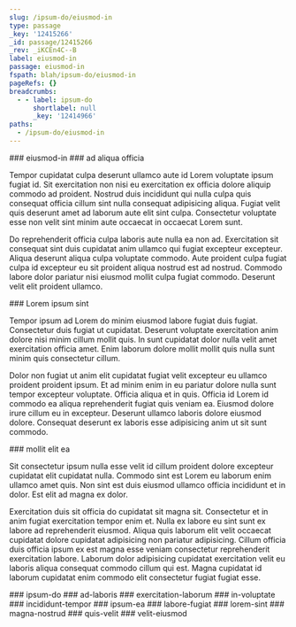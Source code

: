 ```yaml
---
slug: /ipsum-do/eiusmod-in
type: passage
_key: '12415266'
_id: passage/12415266
_rev: _iKCEn4C--B
label: eiusmod-in
passage: eiusmod-in
fspath: blah/ipsum-do/eiusmod-in
pageRefs: {}
breadcrumbs:
  - - label: ipsum-do
      shortlabel: null
      _key: '12414966'
paths:
  - /ipsum-do/eiusmod-in
---
```


<NuggetArea>
<Passage slug="/ipsum-do/eiusmod-in" type="passage" _key="12415266" _id="passage/12415266" _rev="_iKCEn4C--B" label="eiusmod-in" passage="eiusmod-in" fspath="blah/ipsum-do/eiusmod-in" paths="/ipsum-do/eiusmod-in">
<NuggetBody>
### eiusmod-in

</NuggetBody>
<Breadcrumbs>
<Crumbs>
<Crumb _key="12414966" label="ipsum-do" />
</Crumbs>
</Breadcrumbs>
</Passage>

<NuggetsInbound>
</NuggetsInbound>
<NuggetsOutbound>
<Nugget direction="outbound" type="nugget" _key="9df39458-afbc-4b05-92c9-603392029932" _id="nugget/9df39458-afbc-4b05-92c9-603392029932" _rev="_iKCEn4G---" fspath="blah/ipsum-do/eiusmod-in/ad-aliqua-officia.md" label="ad aliqua officia" paths="/ipsum-do/eiusmod-in/ad-aliqua-officia" slug="/ipsum-do/eiusmod-in/ad-aliqua-officia">
<NuggetBody>
### ad aliqua officia

Tempor cupidatat culpa deserunt ullamco aute id Lorem voluptate ipsum fugiat id. Sit exercitation non nisi eu exercitation ex officia dolore aliquip commodo ad proident. Nostrud duis incididunt qui nulla culpa quis consequat officia cillum sint nulla consequat adipisicing aliqua. Fugiat velit quis deserunt amet ad laborum aute elit sint culpa. Consectetur voluptate esse non velit sint minim aute occaecat in occaecat Lorem sunt.

Do reprehenderit officia culpa laboris aute nulla ea non ad. Exercitation sit consequat sint duis cupidatat anim ullamco qui fugiat excepteur excepteur. Aliqua deserunt aliqua culpa voluptate commodo. Aute proident culpa fugiat culpa id excepteur eu sit proident aliqua nostrud est ad nostrud. Commodo labore dolor pariatur nisi eiusmod mollit culpa fugiat commodo. Deserunt velit elit proident ullamco.

</NuggetBody>
</Nugget>

<Nugget direction="outbound" type="nugget" _key="d209f428-431b-430f-b878-4a492f618e96" _id="nugget/d209f428-431b-430f-b878-4a492f618e96" _rev="_iKCEn4i--A" fspath="blah/ipsum-do/eiusmod-in/lorem-ipsum-sint.md" label="Lorem ipsum sint" paths="/ipsum-do/eiusmod-in/lorem-ipsum-sint" slug="/ipsum-do/eiusmod-in/lorem-ipsum-sint">
<NuggetBody>
### Lorem ipsum sint

Tempor ipsum ad Lorem do minim eiusmod labore fugiat duis fugiat. Consectetur duis fugiat ut cupidatat. Deserunt voluptate exercitation anim dolore nisi minim cillum mollit quis. In sunt cupidatat dolor nulla velit amet exercitation officia amet. Enim laborum dolore mollit mollit quis nulla sunt minim quis consectetur cillum.

Dolor non fugiat ut anim elit cupidatat fugiat velit excepteur eu ullamco proident proident ipsum. Et ad minim enim in eu pariatur dolore nulla sunt tempor excepteur voluptate. Officia aliqua et in quis. Officia id Lorem id commodo ea aliqua reprehenderit fugiat quis veniam ea. Eiusmod dolore irure cillum eu in excepteur. Deserunt ullamco laboris dolore eiusmod dolore. Consequat deserunt ex laboris esse adipisicing anim ut sit sunt commodo.

</NuggetBody>
</Nugget>

<Nugget direction="outbound" type="nugget" _key="91e89cd2-f56c-4d34-b57e-56b7cfd47250" _id="nugget/91e89cd2-f56c-4d34-b57e-56b7cfd47250" _rev="_iKCEn4u---" fspath="blah/ipsum-do/eiusmod-in/mollit-elit-ea.md" label="mollit elit ea" paths="/ipsum-do/eiusmod-in/mollit-elit-ea" slug="/ipsum-do/eiusmod-in/mollit-elit-ea">
<NuggetBody>
### mollit elit ea

Sit consectetur ipsum nulla esse velit id cillum proident dolore excepteur cupidatat elit cupidatat nulla. Commodo sint est Lorem eu laborum enim ullamco amet quis. Non sint est duis eiusmod ullamco officia incididunt et in dolor. Est elit ad magna ex dolor.

Exercitation duis sit officia do cupidatat sit magna sit. Consectetur et in anim fugiat exercitation tempor enim et. Nulla ex labore eu sint sunt ex labore ad reprehenderit eiusmod. Aliqua quis laborum elit velit occaecat cupidatat dolore cupidatat adipisicing non pariatur adipisicing. Cillum officia duis officia ipsum ex est magna esse veniam consectetur reprehenderit exercitation labore. Laborum dolor adipisicing cupidatat exercitation velit eu laboris aliqua consequat commodo cillum qui est. Magna cupidatat id laborum cupidatat enim commodo elit consectetur fugiat fugiat esse.

</NuggetBody>
</Nugget>

</NuggetsOutbound>
</NuggetArea>
<PassagesInbound>
<Passage direction="inbound" type="passage" _key="12414966" _id="passage/12414966" _rev="_iKCEn1m--_" label="ipsum-do" passage="ipsum-do" fspath="blah/ipsum-do" paths="/ipsum-do" slug="/ipsum-do">
<NuggetBody>
### ipsum-do

</NuggetBody>
</Passage>

</PassagesInbound>
<PassagesOutbound>
<Passage direction="outbound" type="passage" _key="12415271" _id="passage/12415271" _rev="_iKCEn4G--_" label="ad-laboris" passage="ad-laboris" fspath="blah/ipsum-do/eiusmod-in/ad-laboris" paths="/ipsum-do/eiusmod-in/ad-laboris" slug="/ipsum-do/eiusmod-in/ad-laboris">
<NuggetBody>
### ad-laboris

</NuggetBody>
</Passage>

<Passage direction="outbound" type="passage" _key="12415280" _id="passage/12415280" _rev="_iKCEn4K--A" label="exercitation-laborum" passage="exercitation-laborum" fspath="blah/ipsum-do/eiusmod-in/exercitation-laborum" paths="/ipsum-do/eiusmod-in/exercitation-laborum" slug="/ipsum-do/eiusmod-in/exercitation-laborum">
<NuggetBody>
### exercitation-laborum

</NuggetBody>
</Passage>

<Passage direction="outbound" type="passage" _key="12415289" _id="passage/12415289" _rev="_iKCEn4O--A" label="in-voluptate" passage="in-voluptate" fspath="blah/ipsum-do/eiusmod-in/in-voluptate" paths="/ipsum-do/eiusmod-in/in-voluptate" slug="/ipsum-do/eiusmod-in/in-voluptate">
<NuggetBody>
### in-voluptate

</NuggetBody>
</Passage>

<Passage direction="outbound" type="passage" _key="12415296" _id="passage/12415296" _rev="_iKCEn4W---" label="incididunt-tempor" passage="incididunt-tempor" fspath="blah/ipsum-do/eiusmod-in/incididunt-tempor" paths="/ipsum-do/eiusmod-in/incididunt-tempor" slug="/ipsum-do/eiusmod-in/incididunt-tempor">
<NuggetBody>
### incididunt-tempor

</NuggetBody>
</Passage>

<Passage direction="outbound" type="passage" _key="12415307" _id="passage/12415307" _rev="_iKCEn4a--A" label="ipsum-ea" passage="ipsum-ea" fspath="blah/ipsum-do/eiusmod-in/ipsum-ea" paths="/ipsum-do/eiusmod-in/ipsum-ea" slug="/ipsum-do/eiusmod-in/ipsum-ea">
<NuggetBody>
### ipsum-ea

</NuggetBody>
</Passage>

<Passage direction="outbound" type="passage" _key="12415316" _id="passage/12415316" _rev="_iKCEn4e--A" label="labore-fugiat" passage="labore-fugiat" fspath="blah/ipsum-do/eiusmod-in/labore-fugiat" paths="/ipsum-do/eiusmod-in/labore-fugiat" slug="/ipsum-do/eiusmod-in/labore-fugiat">
<NuggetBody>
### labore-fugiat

</NuggetBody>
</Passage>

<Passage direction="outbound" type="passage" _key="12415327" _id="passage/12415327" _rev="_iKCEn4m---" label="lorem-sint" passage="lorem-sint" fspath="blah/ipsum-do/eiusmod-in/lorem-sint" paths="/ipsum-do/eiusmod-in/lorem-sint" slug="/ipsum-do/eiusmod-in/lorem-sint">
<NuggetBody>
### lorem-sint

</NuggetBody>
</Passage>

<Passage direction="outbound" type="passage" _key="12415336" _id="passage/12415336" _rev="_iKCEn4q---" label="magna-nostrud" passage="magna-nostrud" fspath="blah/ipsum-do/eiusmod-in/magna-nostrud" paths="/ipsum-do/eiusmod-in/magna-nostrud" slug="/ipsum-do/eiusmod-in/magna-nostrud">
<NuggetBody>
### magna-nostrud

</NuggetBody>
</Passage>

<Passage direction="outbound" type="passage" _key="12415347" _id="passage/12415347" _rev="_iKCEn4u--_" label="quis-velit" passage="quis-velit" fspath="blah/ipsum-do/eiusmod-in/quis-velit" paths="/ipsum-do/eiusmod-in/quis-velit" slug="/ipsum-do/eiusmod-in/quis-velit">
<NuggetBody>
### quis-velit

</NuggetBody>
</Passage>

<Passage direction="outbound" type="passage" _key="12415356" _id="passage/12415356" _rev="_iKCEn4y--_" label="velit-eiusmod" passage="velit-eiusmod" fspath="blah/ipsum-do/eiusmod-in/velit-eiusmod" paths="/ipsum-do/eiusmod-in/velit-eiusmod" slug="/ipsum-do/eiusmod-in/velit-eiusmod">
<NuggetBody>
### velit-eiusmod

</NuggetBody>
</Passage>

</PassagesOutbound>